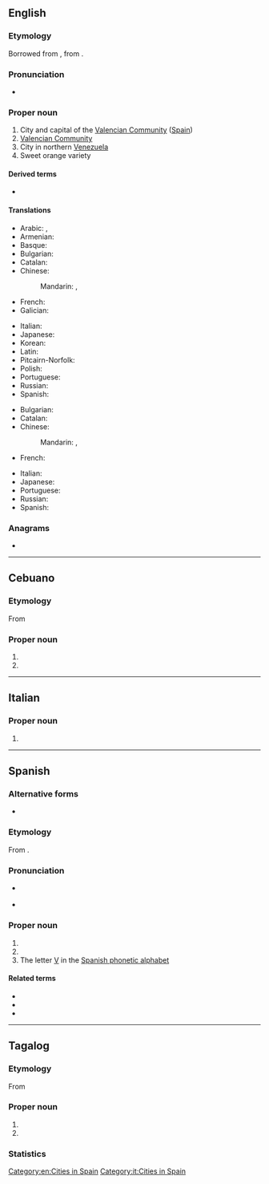 {{also|valencia|valencià|valência|València|Valência}}
==English==
{{wikipedia|Valencia (autonomous community)}}
{{wikipedia}}
{{wikipedia|Valencia orange}}

===Etymology===
Borrowed from {{bor|en|es|Valencia}}, from {{etyl|la|en}} {{m|la|Valentia}}.

===Pronunciation===
* {{IPA|/vəˈlɛnsi.ə/|lang=en}}

===Proper noun===
{{en-proper noun}}

# City and capital of the [[Valencian Community]] ([[Spain]])
# [[Valencian Community]]
# City in northern [[Venezuela]]
# Sweet orange variety

====Derived terms====
* {{l|en|Valencia County}}

====Translations====
{{trans-top|capital of the Valencian Community}}
* Arabic: {{t|ar|فَالِنْسِيَا|f|tr=falinsiyā}}, {{qualifier|archaic}} {{t|ar|بِلِنْسِيَا|f}}
* Armenian: {{t|hy|Վալենսիա}}
* Basque: {{t|eu|Valentzia}}
* Bulgarian: {{t|bg|Валенсия|f|tr=Valénsija|sc=Cyrl}}
* Catalan: {{t|ca|València|f}}
* Chinese:
*: Mandarin: {{t+|cmn|巴倫西亞|sc=Hani}}, {{t+|cmn|巴伦西亚|tr=Wǎlúnxīyǎ|sc=Hani}}
* French: {{t+|fr|Valence|f}}
* Galician: {{t+|gl|Valencia|f}}
{{trans-mid}}
* Italian: {{t+|it|Valencia|f}}
* Japanese: {{t|ja|バレンシア|tr=Barenshia}}
* Korean: {{t|ko|발렌시아|tr=Ballensia}}
* Latin: {{t|la|Valentia|f}}
* Pitcairn-Norfolk: {{t|pih|Valensyaa}}
* Polish: {{t+|pl|Walencja}}
* Portuguese: {{t+|pt|Valência|f}}
* Russian: {{t+|ru|Вале́нсия|f}}
* Spanish: {{t+|es|Valencia|f}}
{{trans-bottom}}

{{trans-top|city in Venezuala}}
* Bulgarian: {{t|bg|Валенсия|f|tr=Valénsija|sc=Cyrl}}
* Catalan: {{t|ca|Valencia|f}}
* Chinese:
*: Mandarin: {{t+|cmn|巴倫西亞|sc=Hani}}, {{t+|cmn|巴伦西亚|tr=Wǎlúnxīyǎ|sc=Hani}}
* French: {{t+|fr|Valencia|f}}
{{trans-mid}}
* Italian: {{t+|it|Valencia|f}}
* Japanese: {{t|ja|バレンシア|tr=Barenshia}}
* Portuguese: {{t+|pt|Valência|f}}
* Russian: {{t+|ru|Вале́нсия|f}}
* Spanish: {{t+|es|Valencia|f}}
{{trans-bottom}}

===Anagrams===
* {{anagrams|en|a=aaceilnv|valiance}}

[[Category:en:Cities in Spain]]

----

==Cebuano==

===Etymology===
From {{bor|ceb|es|Valencia}}
===Proper noun===
{{head|ceb|proper noun}}
#{{surname|lang=ceb|from=Spanish}}
#{{place|ceb|capital|c/Bukidnon|p/Philippines}}

----

==Italian==

===Proper noun===
{{it-proper noun|f}}

# {{l|en|Valencia}}

[[Category:it:Cities in Spain]]

----

==Spanish==

===Alternative forms===
* {{alter|es|Val.||abbreviation}}

===Etymology===
From {{etyl|la|es}} {{m|la|Valentia}}.

===Pronunciation===
*{{a|Castilian}} {{IPA|/baˈlenθja/|lang=es}}
*{{a|Latin America}} {{IPA|/baˈlensja/|lang=es}}

===Proper noun===
{{es-proper noun|f}}

# {{place|es|province|autonomous community/en:Valencian Community|country/Spain|capital=en:Valencia|t1=Valencia}}
# {{place|es|city|province/en:Valencia|country/Spain|t1=Valencia}}
# The letter [[V]] in the [[:Appendix:Spanish phonetic alphabet|Spanish phonetic alphabet]]

====Related terms====
* {{l|es|valenciano}}
* {{l|es|valentía}}
* {{l|es|valiente}}

----

==Tagalog==

===Etymology===
From {{bor|tl|es|Valencia}}
===Proper noun===
{{head|tl|proper noun}}
#{{surname|lang=tl|from=Spanish}}
#{{place|tl|capital|c/Bukidnon|p/Philippines}}
===Statistics===
{{surname-philippines-forebears|name=Valencia|rank=93rd|count=195,300}}